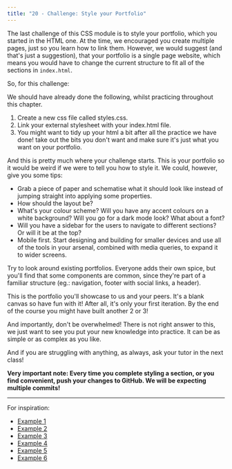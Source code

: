 ```yaml
---
title: "20 - Challenge: Style your Portfolio"
---
```


The last challenge of this CSS module is to style your portfolio, which you started in the HTML one. At the time, we encouraged you create multiple pages, just so you learn how to link them. However, we would suggest (and that's just a suggestion), that your portfolio is a single page website, which means you would have to change the current structure to fit all of the sections in `index.html`.

So, for this challenge:

We should have already done the following, whilst practicing throughout this chapter.
1. Create a new css file called styles.css. 
2. Link your external stylesheet with your index.html file. 
3. You might want to tidy up your html a bit after all the practice we have done! take out the bits you don't want and make sure it's just what you want on your portfolio.

And this is pretty much where your challenge starts. This is your portfolio so it would be weird if we were to tell you how to style it. We could, however, give you some tips:

- Grab a piece of paper and schematise what it should look like instead of jumping straight into applying some properties.
- How should the layout be?
- What's your colour scheme? Will you have any accent colours on a white background? Will you go for a dark mode look? What about a font?
- Will you have a sidebar for the users to navigate to different sections? Or will it be at the top?
- Mobile first. Start designing and building for smaller devices and use all of the tools in your arsenal, combined with media queries, to expand it to wider screens.

Try to look around existing portfolios. Everyone adds their own spice, but you'll find that some components are common, since they're part of a familiar structure (eg.: navigation, footer with social links, a header).

This is the portfolio you'll showcase to us and your peers. It's a blank canvas so have fun with it! After all, it's only your first iteration. By the end of the course you might have built another 2 or 3!

And importantly, don't be overwhelmed! There is not right answer to this, we just want to see you put your new knowledge into practice. It can be as simple or as complex as you like. 

And if you are struggling with anything, as always, ask your tutor in the next class!

**Very important note: Every time you complete styling a section, or you find convenient, push your changes to GitHub. We will be expecting multiple commits!**

---

For inspiration:

- [Example 1](https://mattfarley.ca/)
- [Example 2](https://ianlunn.co.uk/)
- [Example 3](https://mxb.dev/)
- [Example 4](https://www.jason.af/)
- [Example 5](https://jackmcdade.com/)
- [Example 6](https://robbowen.digital/)